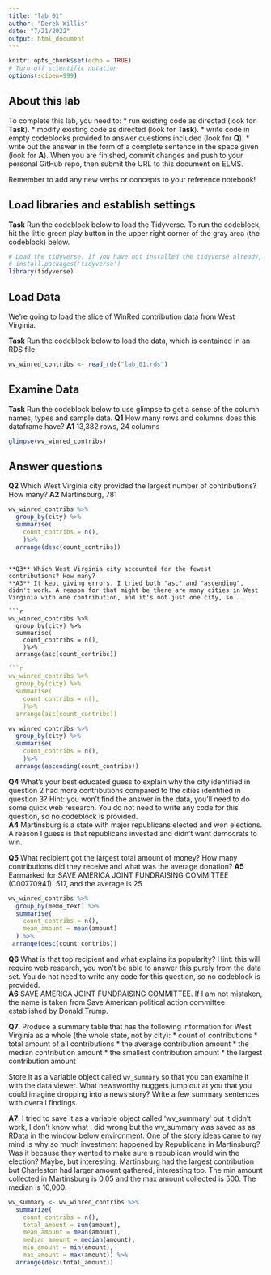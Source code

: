 ```yaml
---
title: "lab_01"
author: "Derek Willis"
date: "7/21/2022"
output: html_document
---
```


```r
knitr::opts_chunk$set(echo = TRUE)
# Turn off scientific notation
options(scipen=999)
```

## About this lab

To complete this lab, you need to:
* run existing code as directed (look for **Task**).
* modify existing code as directed (look for **Task**).
* write code in empty codeblocks provided to answer questions included (look for **Q**).
* write out the answer in the form of a complete sentence in the space given (look for **A**).
When you are finished, commit changes and push to your personal GitHub repo, then submit the URL to this document on ELMS.

Remember to add any new verbs or concepts to your reference notebook!

## Load libraries and establish settings

**Task** Run the codeblock below to load the Tidyverse. To run the codeblock, hit the little green play button in the upper right corner of the gray area (the codeblock) below.

```r
# Load the tidyverse. If you have not installed the tidyverse already, remove the # from the next line and run it first.  
# install.packages('tidyverse')
library(tidyverse)
```

## Load Data

We're going to load the slice of WinRed contribution data from West Virginia.

**Task** Run the codeblock below to load the data, which is contained in an RDS file.

```r
wv_winred_contribs <- read_rds("lab_01.rds")
```

## Examine Data

**Task** Run the codeblock below to use glimpse to get a sense of the column names, types and sample data.
**Q1** How many rows and columns does this dataframe have?
**A1** 13,382 rows, 24 columns

```r
glimpse(wv_winred_contribs)
```

## Answer questions

**Q2** Which West Virginia city provided the largest number of contributions? How many?
**A2** Martinsburg, 781

```r
wv_winred_contribs %>%
  group_by(city) %>%
  summarise(
    count_contribs = n(),
    )%>%
  arrange(desc(count_contribs))
  
```
```
**Q3** Which West Virginia city accounted for the fewest contributions? How many?
**A3** It kept giving errors. I tried both "asc" and "ascending", didn't work. A reason for that might be there are many cities in West Virginia with one contribution, and it's not just one city, so...

```r
wv_winred_contribs %>%
  group_by(city) %>%
  summarise(
    count_contribs = n(),
    )%>%
  arrange(asc(count_contribs))
```
```r
```r
wv_winred_contribs %>%
  group_by(city) %>%
  summarise(
    count_contribs = n(),
    )%>%
  arrange(asc(count_contribs))
```


```r
wv_winred_contribs %>%
  group_by(city) %>%
  summarise(
    count_contribs = n(),
    )%>%
  arrange(ascending(count_contribs))
```

**Q4** What's your best educated guess to explain why the city identified in question 2 had more contributions compared to the cities identified in question 3? Hint: you won't find the answer in the data, you'll need to do some quick web research. You do not need to write any code for this question, so no codeblock is provided.  
**A4** Martinsburg is a state with major republicans elected and won elections. A reason I guess is that republicans invested and didn't want democrats to win.

**Q5** What recipient got the largest total amount of money? How many contributions did they receive and what was the average donation?
**A5** Earmarked for SAVE AMERICA JOINT FUNDRAISING COMMITTEE (C00770941). 517, and the average is 25

```r
wv_winred_contribs %>%
  group_by(memo_text) %>%
  summarise(
    count_contribs = n(),
    mean_amount = mean(amount)
  ) %>% 
 arrange(desc(count_contribs))
```

**Q6** What is that top recipient and what explains its popularity? Hint: this will require web research, you won't be able to answer this purely from the data set.  You do not need to write any code for this question, so no codeblock is provided.  
**A6** SAVE AMERICA JOINT FUNDRAISING COMMITTEE. If I am not mistaken, the name is taken from Save American political action committee established by Donald Trump.

**Q7**. Produce a summary table that has the following information for West Virginia as a whole (the whole state, not by city):
* count of contributions
* total amount of all contributions
* the average contribution amount
* the median contribution amount
* the smallest contribution amount
* the largest contribution amount

Store it as a variable object called `wv_summary` so that you can examine it with the data viewer. What newsworthy nuggets jump out at you that you could imagine dropping into a news story? Write a few summary sentences with overall findings.

**A7**. I tried to save it as a variable object called 'wv_summary' but it didn't work, I don't know what I did wrong but the wv_summary was saved as as RData in the window below environment. One of the story ideas came to my mind is why so much investment happened by Republicans in Martinsburg? Was it because they wanted to make sure a republican would win the election? Maybe, but interesting.
Martinsburg had the largest contribution but Charleston had larger amount gathered, interesting too. The min amount collected in Martinsburg is 0.05 and the max amount collected is 500. The median is 10,000. 

```r
wv_summary <- wv_winred_contribs %>%
  summarize(
    count_contribs = n(),
    total_amount = sum(amount),
    mean_amount = mean(amount),
    median_amount = median(amount),
    min_amount = min(amount),
    max_amount = max(amount)) %>%
  arrange(desc(total_amount))

```
